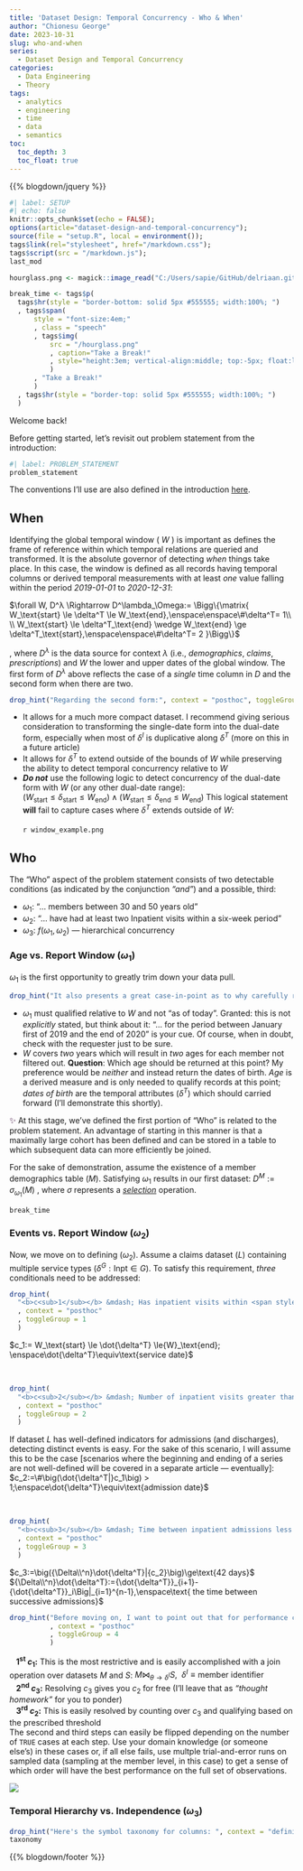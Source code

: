 ```yaml
---
title: 'Dataset Design: Temporal Concurrency - Who & When'
author: "Chionesu George"
date: 2023-10-31
slug: who-and-when
series: 
  - Dataset Design and Temporal Concurrency
categories:
  - Data Engineering
  - Theory
tags:
  - analytics
  - engineering
  - time
  - data
  - semantics
toc:
  toc_depth: 3
  toc_float: true
---
```


{{% blogdown/jquery %}}

```r
#| label: SETUP
#| echo: false
knitr::opts_chunk$set(echo = FALSE);
options(article="dataset-design-and-temporal-concurrency");
source(file = "setup.R", local = environment());
tags$link(rel="stylesheet", href="/markdown.css");
tags$script(src = "/markdown.js");
last_mod

hourglass.png <- magick::image_read("C:/Users/sapie/GitHub/delriaan.github.io/static/hourglass.png");

break_time <- tags$p(
  tags$hr(style = "border-bottom: solid 5px #555555; width:100%; ")
  , tags$span(
      style = "font-size:4em;"
      , class = "speech"
      , tags$img(
          src = "/hourglass.png"
          , caption="Take a Break!"
          , style="height:3em; vertical-align:middle; top:-5px; float:left"
          )
      , "Take a Break!"
      )
  , tags$hr(style = "border-top: solid 5px #555555; width:100%; ")
  ) 
```

Welcome back!

Before getting started, let's revisit out problem statement from the introduction:

```r
#| label: PROBLEM_STATEMENT
problem_statement
```

The conventions I'll use are also defined in the introduction [here](../introduction#definitions--conventions){target='_blank'}.

## When

Identifying the global temporal window ( $W$ ) is important as defines the frame of reference within which temporal relations are queried and transformed. It is the absolute governor of detecting *when* things take place.  In this case, the window is defined as all records having temporal columns or derived temporal measurements with at least *one* value falling within the period *2019-01-01* to *2020-12-31*:

[ $\forall W, D^λ \Rightarrow D^\lambda_\Omega:= \Bigg\{\matrix{ W_\text{start} \le \delta^T \le W_\text{end},\enspace\enspace\#\delta^T= 1\\ \\ W_\text{start} \le \delta^T_\text{end} \wedge W_\text{end} \ge \delta^T_\text{start},\enspace\enspace\#\delta^T= 2 }\Bigg\}$ ]{.mathblock}

, where $D^\lambda$ is the data source for context $\lambda$ (i.e., *demographics*, *claims*, *prescriptions*) and $W$ the lower and upper dates of the global window. The first form of $D^\lambda$ above reflects the case of a *single* time column in $D$ and the second form when there are two.

```r
drop_hint("Regarding the second form:", context = "posthoc", toggleGroup = 0)
```

- It allows for a much more compact dataset. I recommend giving serious consideration to transforming the single-date form into the dual-date form, especially when most of $\delta^I$ is duplicative along $\delta^T$ (more on this in a future article)
- It allows for $\delta^T$ to extend outside of the bounds of $W$ while preserving the ability to detect temporal concurrency relative to $W$
- ***Do not*** use the following logic to detect concurrency of the dual-date form with $W$ (or any other dual-date range):<br>[ $(W_\text{start} \le \delta_\text{start} \le W_\text{end} ) \wedge (W_\text{start} \le \delta_\text{end} \le W_\text{end})$ ]{.mathblock} This logical statement **will** fail to capture cases where $\delta^T$ extends outside of $W$:<br><br>`r window_example.png`

## Who

The "Who" aspect of the problem statement consists of two detectable conditions (as indicated by the conjunction *"and"*) and a possible, third:

- [ $\omega_1$]{.bigMath}: ["... members between 30 and 50 years old"]{.speech #omega-1-def}
- [ $\omega_2$]{.bigMath}: ["... have had at least two Inpatient visits within a six-week period"]{.speech #omega-2-def}
- [ $\omega_3$]{.bigMath}: $f(\omega_1, \omega_2)$ &mdash; [hierarchical concurrency]{.speech #omega-3-def}

### [Age vs. Report Window]{#omega-1} ([ $\omega_1$]{.medMath omega_id=1}) 

[ $\omega_1$]{.medMath omega_id=1} is the first opportunity to greatly trim down your data pull.

```r
drop_hint("It also presents a great case-in-point as to why carefully reading over a request <i>before</i> thrashing away at the keyboard is important:", context = "posthoc", toggleGroup = 1)
```

- [ $\omega_1$]{.medMath omega_id=1} must qualified relative to [ $W$]{.medMath} and not ["as of today"]{.speech}. Granted: this is not *explicitly* stated, but think about it: ["... for the period between January first of 2019 and the end of 2020"]{.speech} is your cue. Of course, when in doubt, check with the requester just to be sure.
- [ $W$]{.medMath} covers *two* years which will result in *two* ages for each member not filtered out. **Question**: Which age should be returned at this point? My preference would be *neither* and instead return the dates of birth. *Age* is a derived measure and is only needed to qualify records at this point; *dates of birth* are the temporal attributes ([ $\delta^T$]{.medMath}) which should carried forward (I'll demonstrate this shortly).

[ &#10024; ]{.bigMath style="color:#330033; "} At this stage, we've defined the first portion of ["Who"]{.speech} is related to the problem statement. An advantage of starting in this manner is that a maximally large cohort has been defined and can be stored in a table to which subsequent data can more efficiently be joined. 

For the sake of demonstration, assume the existence of a member demographics table $(M)$. Satisfying [ $\omega_1$]{.medMath omega_id=1} results in our first dataset: $D^M:=\sigma_{\omega_1}(M)$
, where [ $\sigma$]{.medMath} represents a [*selection*](https://en.wikipedia.org/wiki/Selection_(relational_algebra) "Selection (Relational Algebra)"){.speech target="_blank"} operation.

```r
break_time
```

### [Events vs. Report Window]{#omega-2} ([ $\omega_2$]{.medMath omega_id=2})

Now, we move on to defining ([ $\omega_2$]{.medMath omega_id=2}).  Assume a claims dataset $(L)$ containing multiple service types $(\delta^G: \text{Inpt}\in G)$. To satisfy this requirement, *three* conditionals need to be addressed:

```r
drop_hint(
  "<b>c<sub>1</sub></b> &mdash; Has inpatient visits within <span style='font-family:Georgia;'>W</span>:"
  , context = "posthoc"
  , toggleGroup = 1
  )
```

[ $c_1:= W_\text{start} \le \dot{\delta^T} \le{W}_\text{end}; \enspace\dot{\delta^T}\equiv\text{service date}$]{.mathblock toggleGroup=1 context="posthoc"}

<br>
```r
drop_hint(
  "<b>c<sub>2</sub></b> &mdash; Number of inpatient visits greater than one:"
  , context = "posthoc"
  , toggleGroup = 2
  )
```

[If dataset $L$ has well-defined indicators for admissions (and discharges), detecting distinct events is easy. For the sake of this scenario, I will assume this to be the case [[scenarios where the beginning and ending of a series are not well-defined will be covered in a separate article &mdash; eventually]]{.speech}:
[ $c_2:=\#\big(\dot{\delta^T|}c_1\big) > 1;\enspace\dot{\delta^T}\equiv\text{admission date}$]{.mathblock}
]{toggleGroup=2 context="posthoc" style="right:20px; "}

<br>
```r
drop_hint(
  "<b>c<sub>3</sub></b> &mdash; Time between inpatient admissions less than or equal to six weeks:"
  , context = "posthoc"
  , toggleGroup = 3
  )
```

[
[ $c_3:=\big({\Delta\\^n}\dot{\delta^T}|{c_2}\big)\ge\text{42 days}$]{.mathblock}
[ ${\Delta\\^n}\dot{\delta^T}:={\dot{\delta^T}}_{i+1}-{\dot{\delta^T}}_i\Big|_{i=1}^{n-1},\enspace\text{ the time between successive admissions}$]{.mathblock}
]{toggleGroup=3 context="posthoc"}

<p></p>
```r
drop_hint("Before moving on, I want to point out that for performance considerations, the order in which the conditionals are resolved can become very important.  Normally, I would first try the following:"
          , context = "posthoc"
          , toggleGroup = 4
          )
```


[&nbsp;&nbsp; **1<sup>st</sup> $c_1$:** This is the most restrictive and is easily accomplished with a join operation over datasets $M$ and $S$: $M \bowtie_{\theta \rightarrow \delta^I}{S}, \enspace\delta^I\equiv\text{member identifier}$<br>
&nbsp;&nbsp; **2<sup>nd</sup> $c_3$:** Resolving $c_3$ gives you $c_2$ for free (I'll leave that as *"thought homework"* for you to ponder)<br>
&nbsp;&nbsp; **3<sup>rd</sup> $c_2$:** This is easily resolved by counting over $c_3$ and qualifying based on the prescribed threshold<br>
[The second and third steps can easily be flipped depending on the number of `TRUE` cases at each step. Use your domain knowledge (or someone else's) in these cases or, if all else fails, use multple trial-and-error runs on sampled data (sampling at the member level, in this case) to get a sense of which order will have the best performance on the full set of observations.]{.speech}
]{toggleGroup=4 context="posthoc" style="display:block"}

![](/decorative_line.png){.decorative-line}

### [Temporal Hierarchy vs. Independence]{#omega-3} ([ $\omega_3$]{.medMath omega_id=3})


```r
drop_hint("Here's the symbol taxonomy for columns: ", context = "definition", toggleGroup = 0)
taxonomy
```

{{% blogdown/footer %}}
